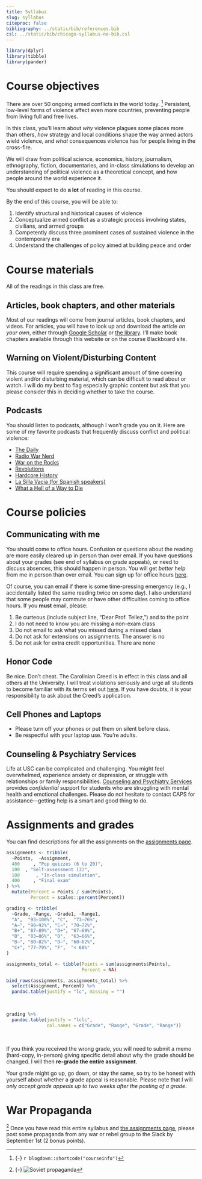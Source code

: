 ```yaml
---
title: Syllabus
slug: syllabus
citeproc: false
bibliography: ../static/bib/references.bib
csl: ../static/bib/chicago-syllabus-no-bib.csl
---
```


```r
library(dplyr)
library(tibble)
library(pander)
```

# Course objectives

<span class="newthought">There are over 50 ongoing armed conflicts in the world today.</span> [^courseinfo] Persistent, low-level forms of violence affect even more countries, preventing people from living full and free lives. 

In this class, you'll learn about *why* violence plagues some places more than others, *how* strategy and local conditions shape the way armed actors wield violence, and *what* consequences violence has for people living in the cross-fire. 


We will draw from political science, economics, history, journalism, ethnography, fiction, documentaries, and in-class simulations to develop an understanding of political violence as a theoretical concept, and how people around the world experience it. 

You should expect to do **a lot** of reading in this course. 


[^courseinfo]: {-}
  `r blogdown::shortcode("courseinfo")`


<span class="newthought">By the end of this course,</span> you will be able to:

1. Identify structural and historical causes of violence
2. Conceptualize armed conflict as a strategic process involving states, civilians, and armed groups
3. Competently discuss three prominent cases of sustained violence in the contemporary era
4. Understand the challenges of policy aimed at building peace and order 



# Course materials

<span class="newthought">All of the readings in this class are free.</span> 

## Articles, book chapters, and other materials

Most of our readings will come from journal articles, book chapters, and videos. For articles, you will have to look up and download the article *on your own*, either through [Google Scholar](https://scholar.google.com/) or [the library](https://sc.edu/about/offices_and_divisions/university_libraries/index.php). I'll make book chapters available through this website or on the course Blackboard
site.  


    
## Warning on Violent/Disturbing Content


This course will require spending a significant amount of time covering violent and/or disturbing material, which can be difficult to read about or watch. I will do my best to flag especially graphic content but ask that you please consider this in deciding whether to take the course. 


## Podcasts

You should listen to podcasts, although I won't grade you on it. Here are some of my favorite podcasts that frequently discuss conflict and political violence:  


- [The Daily](https://www.nytimes.com/column/the-daily)
- [Radio War Nerd](https://www.patreon.com/radiowarnerd)
- [War on the Rocks](https://warontherocks.com/)
- [Revolutions](https://www.revolutionspodcast.com/)
- [Hardcore History](https://www.dancarlin.com/hardcore-history-series/)
- [La Silla Vacia (for Spanish speakers)](https://lasillavacia.com/silla-llena/podcasts)
- [What a Hell of a Way to Die](https://soundcloud.com/hellofawaytodie)



# Course policies


## Communicating with me


<span class="newthought">You should come to office hours.</span> Confusion or questions about the reading are more easily cleared up in person than over email. If you have questions about your grades (see end of syllabus on grade appeals), or need to discuss absences, this should happen in person. You will get *better* help from me in person than over email. You can sign up for office hours [here](https://calendly.com/juan-f-tellez).


Of course, you can email if there is some time-pressing emergency (e.g., I accidentally listed the same reading twice on some day). I also understand that some people may commute or have other difficulties coming to office hours. If you **must** email, please: 

1. Be curteous (include subject line, "Dear Prof. Tellez,") and to the point
2. I do not need to know you are missing a non-exam class
3. Do not email to ask what you missed during a missed class
4. Do not ask for extensions on assignments. The answer is no
5. Do not ask for extra credit opportunities. There are none




## Honor Code

<span class="newthought">Be nice. Don't cheat.</span> The Carolinian Creed is in effect in this class and all others at the University. I will treat violations seriously and urge all students to become familiar with its terms set out [here](https://www.sc.edu/about/offices_and_divisions/student_conduct_and_academic_integrity/index.php). If you have doubts, it is your responsibility to ask about the Creed’s application.


## Cell Phones and Laptops


- Please turn off your phones or put them on silent before class. 
- Be respectful with your laptop use. You're adults.




## Counseling & Psychiatry Services


Life at USC can be complicated and challenging. You might feel overwhelmed, experience anxiety or depression, or struggle with relationships or family responsibilities. [Counseling and Psychiatry Services](https://sc.edu/about/offices_and_divisions/student_health_services/medical-services/counseling-and-psychiatry/index.php) provides *confidential* support for students who are struggling with mental health and emotional challenges. Please do not hesitate to contact CAPS for assistance—getting help is a smart and good thing to do.



# Assignments and grades

<span class="newthought">You can find descriptions</span> for all the assignments on the [assignments page](/assignments/).

```r
assignments <- tribble(
  ~Points,  ~Assignment,
  400     , "Pop quizzes (6 to 20)",
  100  , "Self-assessment (3)",
  100      , "In-class simulation",
  400     , "Final exam"
) %>%
  mutate(Percent = Points / sum(Points),
         Percent = scales::percent(Percent))

grading <- tribble(
  ~Grade, ~Range, ~Grade1, ~Range1,
  "A",  "93–100%", "C",  "73–76%",
  "A−", "90–92%", "C−", "70–72%",
  "B+", "87–89%", "D+", "67–69%",
  "B",  "83–86%", "D",  "63–66%",
  "B−", "80–82%", "D−", "60–62%",
  "C+", "77–79%", "F",  "< 60%"
)
```

```r
assignments_total <- tibble(Points = sum(assignments$Points),
                            Percent = NA)

bind_rows(assignments, assignments_total) %>% 
  select(Assignment, Percent) %>% 
  pandoc.table(justify = "lc", missing = "")
```

\

```r
grading %>%
  pandoc.table(justify = "lclc", 
               col.names = c("Grade", "Range", "Grade", "Range"))
```

\

<span class="newthought">If you think you received the wrong grade</span>, you will need to submit a memo (hard-copy, in-person) giving specific detail about why the grade should be changed. I will then **re-grade the entire assignment**. 

Your grade might go up, go down, or stay the same, so try to be honest with yourself about whether a grade appeal is reasonable. Please note that I will *only accept grade appeals up to two weeks after the posting of a grade*.


# War Propaganda

[^propaganda] <span class="newthought">Once you have read</span> this entire syllabus and [the assignments page](/assignments/), please post some propaganda from any war or rebel group to the Slack by September 1st (2 bonus points).

[^propaganda]: {-}
  ![Soviet propaganda](https://d3i6fh83elv35t.cloudfront.net/newshour/app/uploads/2017/07/GettyImages-541320861-1024x683.jpg)
